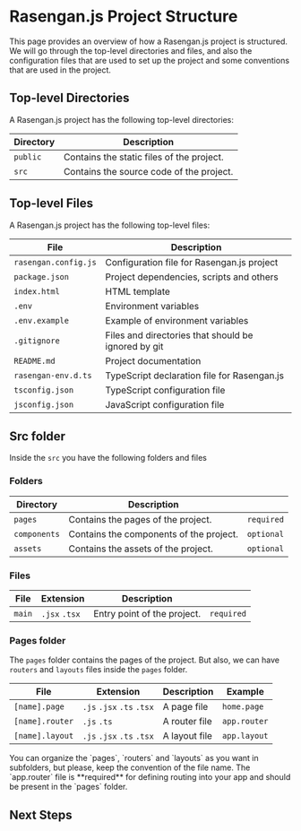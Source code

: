 
# Rasengan.js Project Structure

This page provides an overview of how a Rasengan.js project is structured. 
We will go through the top-level directories and files, and also the configuration files that are used to set up the project
and some conventions that are used in the project.

## Top-level Directories

A Rasengan.js project has the following top-level directories:

| Directory | Description                               |
|-----------|-------------------------------------------|
| `public`  | Contains the static files of the project. |
| `src`     | Contains the source code of the project.  |

## Top-level Files

A Rasengan.js project has the following top-level files:

| File                 | Description                                             |
|----------------------|---------------------------------------------------------|
| `rasengan.config.js` | Configuration file for Rasengan.js project              |
| `package.json`       | Project dependencies, scripts and others                |
| `index.html`         | HTML template                                           |
| `.env`               | Environment variables                                   |
| `.env.example`       | Example of environment variables                        |
| `.gitignore`         | Files and directories that should be ignored by git     |
| `README.md`          | Project documentation                                   |
| `rasengan-env.d.ts`  | TypeScript declaration file for Rasengan.js             |
| `tsconfig.json`      | TypeScript configuration file                           |
| `jsconfig.json`      | JavaScript configuration file                           |

## Src folder

Inside the `src` you have the following folders and files 

### Folders

| Directory     | Description                               |            |
|---------------|-------------------------------------------|------------|
| `pages`       | Contains the pages of the project.        | `required` |
| `components`  | Contains the components of the project.   | `optional` |
| `assets`      | Contains the assets of the project.       | `optional` |


### Files

| File          | Extension           | Description                  |            |
|---------------|---------------------|------------------------------|------------|
| `main`        | `.jsx` `.tsx`       | Entry point of the project.  | `required` |

### Pages folder

The `pages` folder contains the pages of the project. But also, we can have `routers` and `layouts` files inside the `pages` folder.

| File               | Extension                      | Description        | Example        |
|--------------------|--------------------------------|--------------------|----------------|
| `[name].page`      | `.js` `.jsx` `.ts` `.tsx`      | A page file        | `home.page`    |
| `[name].router`    | `.js` `.ts`                    | A router file      | `app.router`   |
| `[name].layout`    | `.js` `.jsx` `.ts` `.tsx`      | A layout file      | `app.layout`   |

<AlertBox type="tip">
You can organize the `pages`, `routers` and `layouts` as you want in subfolders, but please, keep the convention of the file name.
</AlertBox>
<AlertBox>
The `app.router` file is **required** for defining routing into your app and should be present in the `pages` folder.
</AlertBox>

## Next Steps
